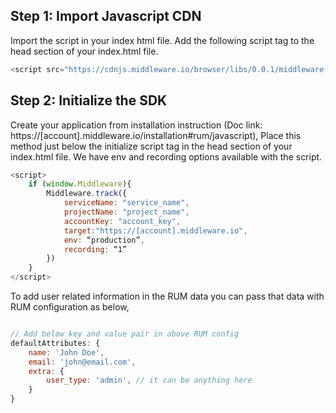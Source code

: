 ## Step 1: Import Javascript CDN
Import the script in your index html file. Add the following script tag to the head section of your index.html file.
```javascript
<script src="https://cdnjs.middleware.io/browser/libs/0.0.1/middleware-rum.min.js" type="text/javascript"></script>
```
## Step 2: Initialize the SDK
Create your application from installation instruction (Doc link: https://[account].middleware.io/installation#rum/javascript), Place this method just below the initialize script tag in the head section of your index.html file.
We have env and recording options available with the script. 

```javascript
<script>
    if (window.Middleware){
        Middleware.track({
            serviceName: "service_name",
            projectName: "project_name",
            accountKey: "account_key",
            target:"https://[account].middleware.io",
            env: “production”,
            recording: “1”
        })
    }
</script>
```

To add user related information in the RUM data you can pass that data with RUM configuration as below,

```javascript

// Add below key and value pair in above RUM config
defaultAttributes: { 
    name: 'John Doe', 
    email: 'john@email.com', 
    extra: {
        user_type: 'admin', // it can be anything here
    }
}
```